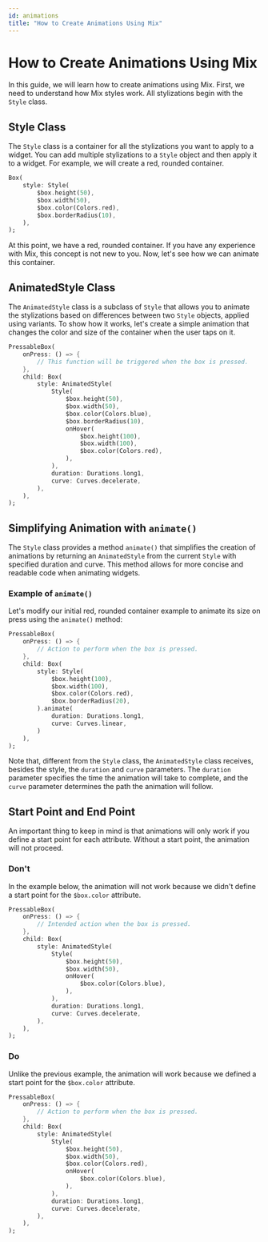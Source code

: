 ```yaml
---
id: animations
title: "How to Create Animations Using Mix"
---
```


# How to Create Animations Using Mix

In this guide, we will learn how to create animations using Mix. First, we need to understand how Mix styles work. All stylizations begin with the `Style` class.

## Style Class

The `Style` class is a container for all the stylizations you want to apply to a widget. You can add multiple stylizations to a `Style` object and then apply it to a widget. For example, we will create a red, rounded container.

```dart
Box(
    style: Style(
        $box.height(50),
        $box.width(50),
        $box.color(Colors.red),
        $box.borderRadius(10),
    ),
);
```

At this point, we have a red, rounded container. If you have any experience with Mix, this concept is not new to you. Now, let's see how we can animate this container.

## AnimatedStyle Class

The `AnimatedStyle` class is a subclass of `Style` that allows you to animate the stylizations based on differences between two `Style` objects, applied using variants. To show how it works, let's create a simple animation that changes the color and size of the container when the user taps on it.

```dart
PressableBox(
    onPress: () => {
        // This function will be triggered when the box is pressed.
    },
    child: Box(
        style: AnimatedStyle(
            Style(
                $box.height(50),
                $box.width(50),
                $box.color(Colors.blue),
                $box.borderRadius(10),
                onHover(
                    $box.height(100),
                    $box.width(100),
                    $box.color(Colors.red),
                ),
            ),
            duration: Durations.long1,
            curve: Curves.decelerate,
        ),
    ),
);
```

## Simplifying Animation with `animate()`

The `Style` class provides a method `animate()` that simplifies the creation of animations by returning an `AnimatedStyle` from the current `Style` with specified duration and curve. This method allows for more concise and readable code when animating widgets.

### Example of `animate()`

Let's modify our initial red, rounded container example to animate its size on press using the `animate()` method:

```dart
PressableBox(
    onPress: () => {
        // Action to perform when the box is pressed.
    },
    child: Box(
        style: Style(
            $box.height(100),
            $box.width(100),
            $box.color(Colors.red),
            $box.borderRadius(20),
        ).animate(
            duration: Durations.long1,
            curve: Curves.linear,
        )
    ),
);
```

Note that, different from the `Style` class, the `AnimatedStyle` class receives, besides the style, the `duration` and `curve` parameters. The `duration` parameter specifies the time the animation will take to complete, and the `curve` parameter determines the path the animation will follow.

## Start Point and End Point

An important thing to keep in mind is that animations will only work if you define a start point for each attribute. Without a start point, the animation will not proceed.

### Don't

In the example below, the animation will not work because we didn't define a start point for the `$box.color` attribute.

```dart
PressableBox(
    onPress: () => {
        // Intended action when the box is pressed.
    },
    child: Box(
        style: AnimatedStyle(
            Style(
                $box.height(50),
                $box.width(50),
                onHover(
                    $box.color(Colors.blue),
                ),
            ),
            duration: Durations.long1,
            curve: Curves.decelerate,
        ),
    ),
);
```

### Do

Unlike the previous example, the animation will work because we defined a start point for the `$box.color` attribute.

```dart
PressableBox(
    onPress: () => {
        // Action to perform when the box is pressed.
    },
    child: Box(
        style: AnimatedStyle(
            Style(
                $box.height(50),
                $box.width(50),
                $box.color(Colors.red),
                onHover(
                    $box.color(Colors.blue),
                ),
            ),
            duration: Durations.long1,
            curve: Curves.decelerate,
        ),
    ),
);
```
